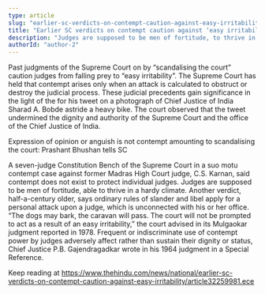 ```yaml
---
type: article
slug: "earlier-sc-verdicts-on-contempt-caution-against-easy-irritability"
title: "Earlier SC verdicts on contempt caution against ‘easy irritability’"
description: "Judges are supposed to be men of fortitude, to thrive in a hardy climate, said Constitution Bench"
authorId: "author-2"
---
```


Past judgments of the Supreme Court on 
by “scandalising the court” caution judges from falling prey to “easy irritability”.
The Supreme Court has held that contempt arises only when an attack is calculated to obstruct or destroy the judicial process. 
These judicial precedents gain significance in the light of the 
 for his tweet on a photograph of Chief Justice of India Sharad A. Bobde astride a heavy bike.
The court observed that the tweet undermined the dignity and authority of the Supreme Court and the office of the Chief Justice of India. 
 

Expression of opinion or anguish is not contempt amounting to scandalising the court: Prashant Bhushan tells SC

A seven-judge Constitution Bench of the Supreme Court in a suo motu contempt case against former Madras High Court judge, C.S. Karnan, said contempt does not exist to protect individual judges. Judges are supposed to be men of fortitude, able to thrive in a hardy climate.
Another verdict, half-a-century older, says ordinary rules of slander and libel apply for a personal attack upon a judge, which is unconnected with his or her office. 
“The dogs may bark, the caravan will pass. The court will not be prompted to act as a result of an easy irritability,” the court advised in its Mulgaokar judgment reported in 1978.
Frequent or indiscriminate use of contempt power by judges adversely affect rather than sustain their dignity or status, Chief Justice P.B. Gajendragadkar wrote in his 1964 judgment in a Special Reference. 

Keep reading at https://www.thehindu.com/news/national/earlier-sc-verdicts-on-contempt-caution-against-easy-irritability/article32259981.ece

